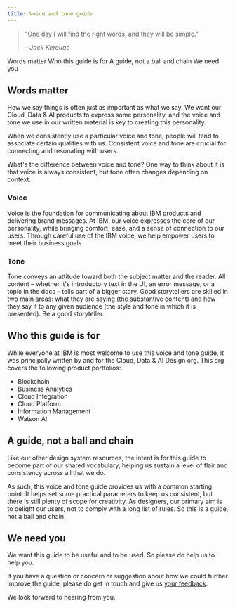 ```yaml
---
title: Voice and tone guide
---
```


> "One day I will find the right words, and they will be simple."
>
> <cite>– Jack Kerouac</cite>

<AnchorLinks>
  <AnchorLink>Words matter</AnchorLink>
  <AnchorLink>Who this guide is for</AnchorLink>
  <AnchorLink>A guide, not a ball and chain</AnchorLink>
  <AnchorLink>We need you</AnchorLink>
</AnchorLinks>

## Words matter

How we say things is often just as important as what we say. We want our Cloud, Data & AI products 
to express some personality, and the voice and tone we use 
in our written material is key to creating this personality.

When we consistently use a particular voice and tone, people will tend to associate certain qualities 
with us. Consistent voice and tone are crucial for connecting and resonating with users. 

What's the difference between voice and tone? One way to think about it is that voice is always 
consistent, but tone often changes depending on context.

### Voice

Voice is the foundation for communicating about IBM products and delivering brand messages. At IBM, 
our voice expresses the core of our personality, while bringing comfort, ease, and a sense of 
connection to our users. Through careful use of the IBM voice, we help empower users to meet their 
business goals.

### Tone

Tone conveys an attitude toward both the subject matter and the reader. All content – whether it's 
introductory text in the UI, an error message, or a topic in the docs – tells part of a bigger story. 
Good storytellers are skilled in two main areas: what they are saying (the substantive content) 
and how they say it to any given audience (the style and tone in which it is presented). 
Be a good storyteller.


## Who this guide is for
While everyone at IBM is most welcome to use this voice and tone guide, it was principally written 
by and for the Cloud, Data & AI Design org. This org covers the following product portfolios:
- Blockchain
- Business Analytics
- Cloud Integration
- Cloud Platform
- Information Management
- Watson AI


## A guide, not a ball and chain
Like our other design system resources, the intent is for this guide to become part of our shared 
vocabulary, helping us sustain a level of flair and consistency across all that we do.

As such, this voice and tone guide provides us with a common starting point. It helps set some 
practical parameters to keep us consistent, but there is still plenty of scope for creativity. 
As designers, our primary aim is to delight our users, not to comply with a long list of rules. 
So this is a guide, not a ball and chain.

## We need you
We want this guide to be useful and to be used. So please do help us to help you.

If you have a question or concern or suggestion about how we could further improve the guide, 
please do get in touch and give us [your feedback](your-feedback). 

We look forward to hearing from you.
